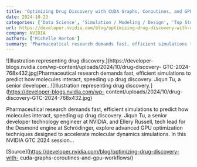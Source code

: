 ```yaml
---
title: 'Optimizing Drug Discovery with CUDA Graphs, Coroutines, and GPU Workflows'
date: 2024-10-23
categories: ['Data Science', 'Simulation / Modeling / Design', 'Top Stories', 'AI Impact', 'C++', 'CUDA Graphs', 'Drug Discovery', 'featured', 'Molecular Dynamics', 'NVIDIA On-demand']
url: https://developer.nvidia.com/blog/optimizing-drug-discovery-with-cuda-graphs-coroutines-and-gpu-workflows/
company: NVIDIA
authors: ['Michelle Horton']
summary: 'Pharmaceutical research demands fast, efficient simulations to predict how molecules interact, speeding up drug discovery. Jiqun Tu, a senior developer...'
---
```



![Illustration representing drug discovery.](https://developer-
blogs.nvidia.com/wp-content/uploads/2024/10/drug-discovery-
GTC-2024-768x432.jpg)Pharmaceutical research demands fast, efficient
simulations to predict how molecules interact, speeding up drug discovery.
Jiqun Tu, a senior developer...![Illustration representing drug
discovery.](https://developer-blogs.nvidia.com/wp-
content/uploads/2024/10/drug-discovery-GTC-2024-768x432.jpg)

Pharmaceutical research demands fast, efficient simulations to predict how
molecules interact, speeding up drug discovery. Jiqun Tu, a senior developer
technology engineer at NVIDIA, and Ellery Russell, tech lead for the Desmond
engine at Schrödinger, explore advanced GPU optimization techniques designed
to accelerate molecular dynamics simulations. In this NVIDIA GTC 2024 session…

[Source](https://developer.nvidia.com/blog/optimizing-drug-discovery-with-
cuda-graphs-coroutines-and-gpu-workflows/)

